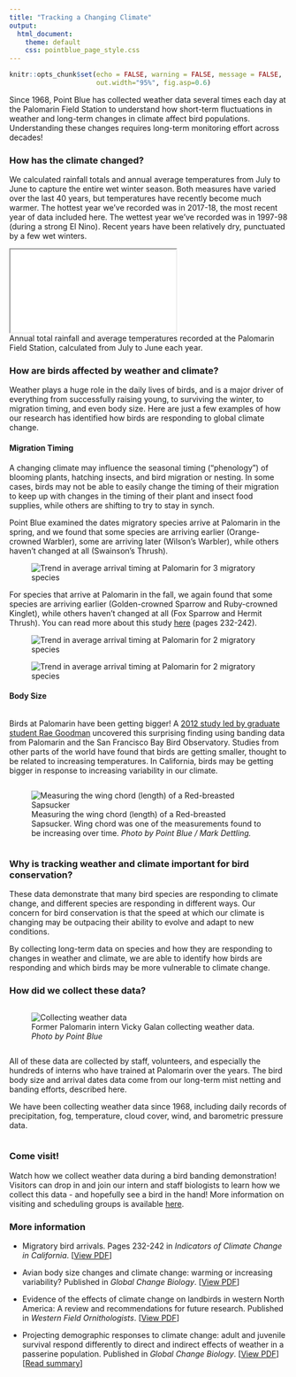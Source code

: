 ```yaml
---
title: "Tracking a Changing Climate"
output: 
  html_document:
    theme: default
    css: pointblue_page_style.css
---
```


```r
knitr::opts_chunk$set(echo = FALSE, warning = FALSE, message = FALSE, 
                      out.width="95%", fig.asp=0.6)
```

Since 1968, Point Blue has collected weather data several times each day at the Palomarin Field Station to understand how short-term fluctuations in weather and long-term changes in climate affect bird populations. Understanding these changes requires long-term monitoring effort across decades!

### How has the climate changed?
We calculated rainfall totals and annual average temperatures from July to June to capture the entire wet winter season. Both measures have varied over the last 40 years, but temperatures have recently become much warmer. The hottest year we’ve recorded was in 2017-18, the most recent year of data included here. The wettest year we’ve recorded was in 1997-98 (during a strong El Nino). Recent years have been relatively dry, punctuated by a few wet winters. 

<iframe src="widget/graph_annual_weatherstats.html"></iframe>
<figcaption>
Annual total rainfall and average temperatures recorded at the Palomarin Field Station, calculated from July to June each year.
</figcaption>

### How are birds affected by weather and climate?
Weather plays a huge role in the daily lives of birds, and is a major driver of everything from successfully raising young, to surviving the winter, to migration timing, and even body size. Here are just a few examples of how our research has identified how birds are responding to global climate change. 

#### Migration Timing
A changing climate may influence the seasonal timing (“phenology”) of blooming plants, hatching insects, and bird migration or nesting. In some cases, birds may not be able to easily change the timing of their migration to keep up with changes in the timing of their plant and insect food supplies, while others are shifting to try to stay in synch.

Point Blue examined the dates migratory species arrive at Palomarin in the spring, and we found that some species are arriving earlier (Orange-crowned Warbler), some are arriving later (Wilson’s Warbler), while others haven’t changed at all (Swainson’s Thrush).

<figure>
![](../images/weather/migration_timing1.png "Trend in average arrival timing at Palomarin for 3 migratory species"){#fig80}
</figure>
  
  
For species that arrive at Palomarin in the fall, we again found that some species are arriving earlier (Golden-crowned Sparrow and Ruby-crowned Kinglet), while others haven’t changed at all (Fox Sparrow and Hermit Thrush).  You can read more about this study [here](https://oehha.ca.gov/media/downloads/climate-change/report/2018caindicatorsreportmay2018.pdf) (pages 232-242).

<figure>
![](../images/weather/migration_timing2.png "Trend in average arrival timing at Palomarin for 2 migratory species"){#fig60}
</figure>
  
<figure>
![](../images/weather/migration_timing3.png "Trend in average arrival timing at Palomarin for 2 migratory species"){#fig60}
</figure>

#### Body Size
<div class="row">  
<div class="column">  
Birds at Palomarin have been getting bigger! A [2012  study led by graduate student Rae Goodman](http://www.prbo.org/refs/files/12135_Goodman.pdf) uncovered this surprising finding using banding data from Palomarin and the San Francisco Bay Bird Observatory. Studies from other parts of the world have found that birds are getting smaller, thought to be related to increasing temperatures. In California, birds may be getting bigger in response to increasing variability in our climate.
</div>
<div class="column">
<figure>
![](../images/weather/wing_chord.jpg "Measuring the wing chord (length) of a Red-breasted Sapsucker")
<figcaption>
Measuring the wing chord (length) of a Red-breasted Sapsucker. Wing chord was one of the measurements found to be increasing over time.  *Photo by Point Blue / Mark Dettling.*
</figcaption>
</figure>
</div>
</div>

### Why is tracking weather and climate important for bird conservation?
These data demonstrate that many bird species are responding to climate change, and different species are responding in different ways. Our concern for bird conservation is that the speed at which our climate is changing may be outpacing their ability to evolve and adapt to new conditions.

By collecting long-term data on species and how they are responding to changes in weather and climate, we are able to identify how birds are responding and which birds may be more vulnerable to climate change.

### How did we collect these data?
<div class="row">
<div class="column" flex-basis="25%">
<figure>
![](../images/weather/Vicky_taking_rain_fall05.jpg "Collecting weather data")
<figcaption>
Former Palomarin intern Vicky Galan collecting weather data. *Photo by Point Blue*
</figcaption>
</figure>
</div>
<div class="column">
All of these data are collected by staff, volunteers, and especially the hundreds of interns who have trained at Palomarin over the years. The bird body size and arrival dates data come from our long-term mist netting and banding efforts, described here.

We have been collecting weather data since 1968, including daily records of precipitation, fog, temperature, cloud cover, wind, and barometric pressure data. 
</div>
</div>

### Come visit!
Watch how we collect weather data during a bird banding demonstration! Visitors can drop in and join our intern and staff biologists to learn how we collect this data - and hopefully see a bird in the hand! More information on visiting and scheduling groups is available [here](https://www.pointblue.org/about-us/contact-visit-us/){target="_blank"}.


### More information
* Migratory bird arrivals. Pages 232-242 in *Indicators of Climate Change in California*. [[View PDF](https://oehha.ca.gov/media/downloads/climate-change/report/2018caindicatorsreportmay2018.pdf)]

* Avian body size changes and climate change: warming or increasing variability? Published in *Global Change Biology*. [[View PDF](http://www.prbo.org/refs/files/12135_Goodman.pdf)]

* Evidence of the effects of climate change on landbirds in western North America: A review and recommendations for future research. Published in *Western Field Ornithologists*. [[View PDF](http://www.prbo.org/refs/files/12453_Seavy_etal2018.pdf)] 

* Projecting demographic responses to climate change: adult and juvenile survival respond differently to direct and indirect effects of weather in a passerine population. Published in *Global Change Biology*. [[View PDF](http://www.prbo.org/refs/files/12253_KristenE.Dybala2013.pdf)] [[Read summary](http://pointblue.org/wp-content/uploads/2018/06/2013_pubbrief_paentsvyoungsparrowsclimatechange_Dybala_GlobalChange.pdf)] 


